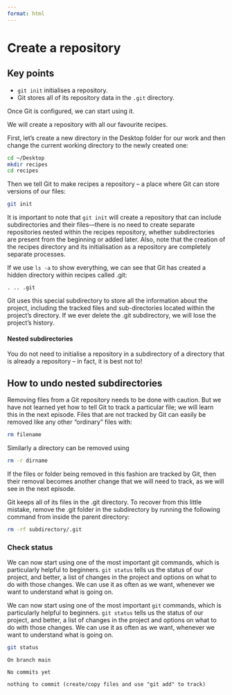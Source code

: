 ```yaml
---
format: html
---
```


# Create a repository  

::: {.callout-note appearance="simple"}
# Key points
- `git init` initialises a repository.  
- Git stores all of its repository data in the `.git` directory.  
:::

Once Git is configured, we can start using it.

We will create a repository with all our favourite recipes.

First, let’s create a new directory in the Desktop folder for our work and then change the current working directory to the newly created one:

```bash
cd ~/Desktop
mkdir recipes
cd recipes
```

Then we tell Git to make recipes a repository -- a place where Git can store versions of our files:

```bash
git init
```

It is important to note that `git init` will create a repository that can include subdirectories and their files—there is no need to create separate repositories nested within the recipes repository, whether subdirectories are present from the beginning or added later. Also, note that the creation of the recipes directory and its initialisation as a repository are completely separate processes.

If we use `ls -a` to show everything, we can see that Git has created a hidden directory within recipes called .git:

```
. .. .git
```

Git uses this special subdirectory to store all the information about the project, including the tracked files and sub-directories located within the project’s directory. If we ever delete the .git subdirectory, we will lose the project’s history.

#### Nested subdirectories

You do not need to initialise a repository in a subdirectory of a directory that is already a repository -- in fact, it is best not to!

::: {.callout-warning collapse="true" appearance="minimal"}
## How to undo nested subdirectories

Removing files from a Git repository needs to be done with caution. But we have not learned yet how to tell Git to track a particular file; we will learn this in the next episode. Files that are not tracked by Git can easily be removed like any other “ordinary” files with:

```bash
rm filename
```

Similarly a directory can be removed using 
```bash
rm -r dirname
```
 If the files or folder being removed in this fashion are tracked by Git, then their removal becomes another change that we will need to track, as we will see in the next episode.

Git keeps all of its files in the .git directory. To recover from this little mistake,  remove the .git folder in the  subdirectory by running the following command from inside the parent directory:

```bash
rm -rf subdirectory/.git
```
:::

### Check status
We can now start using one of the most important git commands, which is particularly helpful to beginners. `git status` tells us the status of our project, and better, a list of changes in the project and options on what to do with those changes. We can use it as often as we want, whenever we want to understand what is going on.

We can now start using one of the most important `git` commands, which is particularly helpful to beginners. `git status` tells us the status of our project, and better, a list of changes in the project and options on what to do with those changes. We can use it as often as we want, whenever we want to understand what is going on.

```bash
git status
```

```
On branch main

No commits yet

nothing to commit (create/copy files and use "git add" to track)
```


